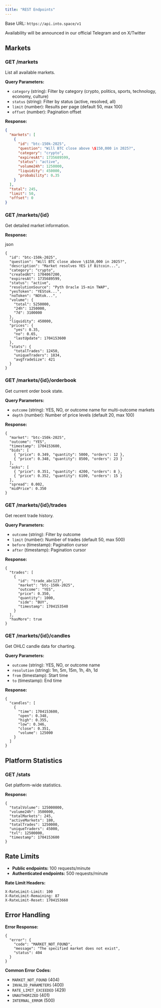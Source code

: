```yaml
---
title: "REST Endpoints"
---
```


Base URL: `https://api.into.space/v1`

<Info>
  Availability will be announced in our official Telegram and on X/Twitter
</Info>

## Markets

### GET /markets

List all available markets.

**Query Parameters:**

- `category` (string): Filter by category (crypto, politics, sports, technology, economy, culture)
- `status` (string): Filter by status (active, resolved, all)
- `limit` (number): Results per page (default 50, max 100)
- `offset` (number): Pagination offset

**Response:**

```json
{
  "markets": [
    {
      "id": "btc-150k-2025",
      "question": "Will BTC close above \$150,000 in 2025?",
      "category": "crypto",
      "expiresAt": 1735689599,
      "status": "active",
      "volume24h": 1250000,
      "liquidity": 450000,
      "probability": 0.35
    }
  ],
  "total": 245,
  "limit": 50,
  "offset": 0
}
```

### GET /markets/{id}

Get detailed market information.

**Response:**

json

```
{
  "id": "btc-150k-2025",
  "question": "Will BTC close above \$150,000 in 2025?",
  "description": "Market resolves YES if Bitcoin...",
  "category": "crypto",
  "createdAt": 1704067200,
  "expiresAt": 1735689599,
  "status": "active",
  "resolutionSource": "Pyth Oracle 15-min TWAP",
  "yesToken": "YEStok...",
  "noToken": "NOtok...",
  "volume": {
    "total": 5250000,
    "24h": 1250000,
    "7d": 3100000
  },
  "liquidity": 450000,
  "prices": {
    "yes": 0.35,
    "no": 0.65,
    "lastUpdate": 1704153600
  },
  "stats": {
    "totalTrades": 12450,
    "uniqueTraders": 1834,
    "avgTradeSize": 421
  }
}
```

### GET /markets/{id}/orderbook

Get current order book state.

**Query Parameters:**

- `outcome` (string): YES, NO, or outcome name for multi-outcome markets
- `depth` (number): Number of price levels (default 20, max 100)

**Response:**

```
{
  "market": "btc-150k-2025",
  "outcome": "YES",
  "timestamp": 1704153600,
  "bids": [
    { "price": 0.349, "quantity": 5000, "orders": 12 },
    { "price": 0.348, "quantity": 8500, "orders": 23 }
  ],
  "asks": [
    { "price": 0.351, "quantity": 4200, "orders": 8 },
    { "price": 0.352, "quantity": 6100, "orders": 15 }
  ],
  "spread": 0.002,
  "midPrice": 0.350
}
```

### GET /markets/{id}/trades

Get recent trade history.

**Query Parameters:**

- `outcome` (string): Filter by outcome
- `limit` (number): Number of trades (default 50, max 500)
- `before` (timestamp): Pagination cursor
- `after` (timestamp): Pagination cursor

**Response:**

```
{
  "trades": [
    {
      "id": "trade_abc123",
      "market": "btc-150k-2025",
      "outcome": "YES",
      "price": 0.350,
      "quantity": 1000,
      "side": "BUY",
      "timestamp": 1704153540
    }
  ],
  "hasMore": true
}
```

### GET /markets/{id}/candles

Get OHLC candle data for charting.

**Query Parameters:**

- `outcome` (string): YES, NO, or outcome name
- `resolution` (string): 1m, 5m, 15m, 1h, 4h, 1d
- `from` (timestamp): Start time
- `to` (timestamp): End time

**Response:**

```
{
  "candles": [
    {
      "time": 1704153600,
      "open": 0.348,
      "high": 0.355,
      "low": 0.346,
      "close": 0.351,
      "volume": 125000
    }
  ]
}
```

## Platform Statistics

### GET /stats

Get platform-wide statistics.

**Response:**

```
{
  "totalVolume": 125000000,
  "volume24h": 3500000,
  "totalMarkets": 245,
  "activeMarkets": 180,
  "totalTrades": 1250000,
  "uniqueTraders": 45000,
  "tvl": 12500000,
  "timestamp": 1704153600
}
```

## Rate Limits

- **Public endpoints:** 100 requests/minute
- **Authenticated endpoints:** 500 requests/minute

**Rate Limit Headers:**

```
X-RateLimit-Limit: 100
X-RateLimit-Remaining: 87
X-RateLimit-Reset: 1704153660
```

## Error Handling

**Error Response:**

```
{
  "error": {
    "code": "MARKET_NOT_FOUND",
    "message": "The specified market does not exist",
    "status": 404
  }
}
```

**Common Error Codes:**

- `MARKET_NOT_FOUND` (404)
- `INVALID_PARAMETERS` (400)
- `RATE_LIMIT_EXCEEDED` (429)
- `UNAUTHORIZED` (401)
- `INTERNAL_ERROR` (500)
